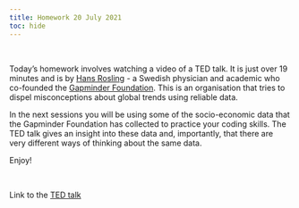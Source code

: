 ```yaml
---
title: Homework 20 July 2021
toc: hide
---
```


<br/>

Today's homework involves watching a video of a TED talk. It is just over 19 minutes and is by [Hans Rosling](https://en.wikipedia.org/wiki/Hans_Rosling) - a Swedish physician and academic who co-founded the [Gapminder Foundation](https://www.gapminder.org). This is an organisation that tries to dispel misconceptions about global trends using reliable data.

In the next sessions you will be using some of the socio-economic data that the Gapminder Foundation has collected to practice your coding skills. The TED talk gives an insight into these data and, importantly, that there are very different ways of thinking about the same data.

Enjoy!

<br />

Link to the [TED talk](https://www.ted.com/talks/hans_rosling_the_best_stats_you_ve_ever_seen)